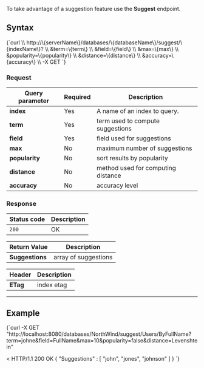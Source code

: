 
To take advantage of a suggestion feature use the **Suggest** endpoint.

## Syntax

<TabItem value="json" label="json">
<CodeBlock language="json">
{`curl \\
	http://\{serverName\}/databases/\{databaseName\}/suggest/\{indexName\}? \\
		&term=\{term\} \\
		&field=\{field\} \\
		&max=\{max\} \\
		&popularity=\{popularity\} \\
		&distance=\{distance\} \\
		&accuracy=\{accuracy\} \\
	-X GET
`}
</CodeBlock>
</TabItem>

### Request

| Query parameter | Required | Description |
| ------------- | -- | ---- |
| **index** | Yes | A name of an index to query. |
| **term** | Yes | term used to compute suggestions |
| **field** | Yes | field used for suggestions |
| **max** | No | maximum number of suggestions |
| **popularity** | No | sort results by popularity |
| **distance** | No | method used for computing distance |
| **accuracy** | No | accuracy level |

### Response

| Status code | Description |
| ----------- | - |
| `200` | OK |

| Return Value | Description |
| ------------- | ------------- |
| **Suggestions** | array of suggestions |

| Header | Description |
| -------- | - |
| **ETag** | index etag |

---

## Example

<TabItem value="json" label="json">
<CodeBlock language="json">
{`curl -X GET "http://localhost:8080/databases/NorthWind/suggest/Users/ByFullName?term=johne&field=FullName&max=10&popularity=false&distance=Levenshtein" 

< HTTP/1.1 200 OK
\{ "Suggestions" : [ "john", "jones", "johnson" ] \}
`}
</CodeBlock>
</TabItem>


